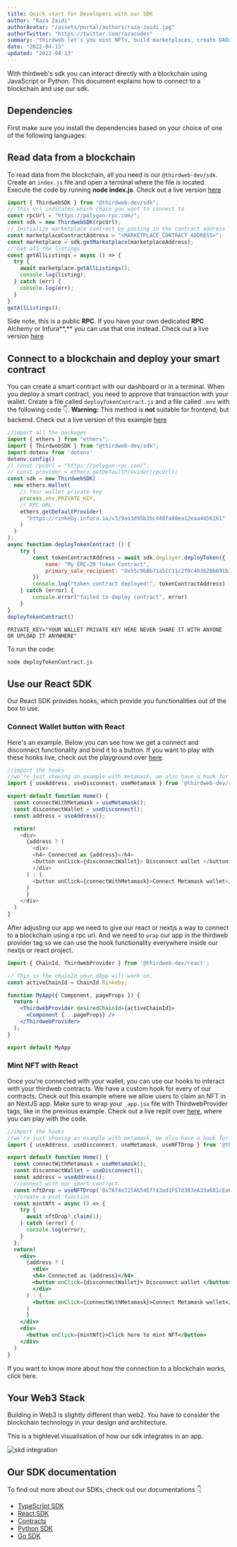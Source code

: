```yaml
---
title: Quick start for Developers with our SDK
author: "Raza Zaidi"
authorAvatar: "/assets/portal/authors/raza-zaidi.jpg"
authorTwitter: "https://twitter.com/razacodes"
summary: "thirdweb let's you mint NFTs, build marketplaces, create DAOs and much more with our sdk."
date: "2022-04-13"
updated: "2022-04-13"
---
```

With thirdweb's sdk you can interact directly with a blockchain using JavaScript or Python.
This document explains how to connect to a blockchain and use our sdk.
## Dependencies

First make sure you install the dependencies based on your choice of one of the following languages:

<InstallTabs learn />

## Read data from a blockchain
To read data from the blockchain, all you need is our `@thirdweb-dev/sdk`.
Create an `index.js` file and open a terminal where the file is located. 
Execute the code by running **node index.js**. 
Check out a live version [here](https://stackblitz.com/edit/node-id6l9n?file=marketplace.js)


```js:index.js
import { ThirdwebSDK } from "@thirdweb-dev/sdk";
// This url indicates which chain you want to connect to
const rpcUrl = "https://polygon-rpc.com/";
const sdk = new ThirdwebSDK(rpcUrl);
// Initialize marketplace contract by passing in the contract address
const marketplaceContractAddress = "<MARKETPLACE_CONTRACT_ADDRESS>";
const marketplace = sdk.getMarketplace(marketplaceAddress);
// Get all the listings
const getAllListings = async () => {
  try {
    await marketplace.getAllListings();
    console.log(listing);
  } catch (err) {
    console.log(err);
  }
}
getAllListings();
```
Side note, this is a public **RPC**. If you have your own dedicated **RPC** Alchemy or Infura**,** you can use that one instead.
Check out a live version [here](https://stackblitz.com/edit/node-id6l9n?file=marketplace.js)

## Connect to a blockchain and deploy your smart contract
You can create a smart contract with our dashboard or in a terminal.
When you deploy a smart contract, you need to approve that transaction with your wallet.
Create a file called `deployTokenContract.js` and a file called `.env` with the following code 👇.
**Warning:** This method is **not** suitable for frontend, but backend.
Check out a live version of this example [here](https://stackblitz.com/edit/node-id6l9n?file=index.js)

```js:deployTokenContract.js
//import all the packages
import { ethers } from "ethers";
import { ThirdwebSDK } from "@thirdweb-dev/sdk";
import dotenv from 'dotenv'
dotenv.config()
// const rpcUrl = "https://polygon-rpc.com/";
// const provider = ethers.getDefaultProvider(rpcUrl);
const sdk = new ThirdwebSDK(
  new ethers.Wallet(
    // Your wallet private key
    process.env.PRIVATE_KEY,
    // RPC URL
    ethers.getDefaultProvider(
      "https://rinkeby.infura.io/v3/9aa3d95b3bc440fa88ea12eaa4456161"
    )
  )
);
async function deployTokenContract () {
    try {
        const tokenContractAddress = await sdk.deployer.deployToken({
            name: "My ERC-20 Token Contract",
            primary_sale_recipient: "0x55c9bBb71a5CC11c2f0c40362Bb691b33a78B764",
        })
        console.log("token contract deployed!", tokenContractAddress)
    } catch (error) {
        console.error("failed to deploy contract", error)
    }
}
deployTokenContract()

```
```bash:.env
PRIVATE_KEY="YOUR WALLET PRIVATE KEY HERE NEVER SHARE IT WITH ANYONE OR UPLOAD IT ANYWHERE"
```
To run the code:
```bash
node deployTokenContract.js
```

## Use our React SDK

Our React SDK provides hooks, which provide you functionalities out of the box to use.

### Connect Wallet button with React
Here's an example. Below you can see how we get a connect and disconnect functionality and bind it to a button.
If you want to play with these hooks live, check out the playground over [here](https://connect-wallet-with-thirdweb.razazaidi2.repl.co/).
```jsx:index.js
//import the hooks
//we're just showing an example with metamask, we also have a hook for other popular wallets
import { useAddress, useDisconnect, useMetamask } from '@thirdweb-dev/react';

export default function Home() {
  const connectWithMetamask = useMetamask();
  const disconnectWallet = useDisconnect();
  const address = useAddress();

  return(
    <div>
      {address ? (
        <div>
        <h4> Connected as {address}</h4>
        <button onClick={disconnectWallet}> Disconnect wallet </button>
        </div>
      ) : (
        <button onClick={connectWithMetamask}>Connect Metamask wallet</button>
      )
      }
    </div>
  )
}
```

After adjusting our app we need to give our react or nextjs a way to connect to a blockchain using a rpc url.
And we need to `wrap` our app in the thirdweb provider tag so we can use the hook functionality everywhere inside our nextjs or react project.

```jsx:_app.jsx
import { ChainId, ThirdwebProvider } from '@thirdweb-dev/react';

// This is the chainId your dApp will work on.
const activeChainId = ChainId.Rinkeby;

function MyApp({ Component, pageProps }) {
  return (
    <ThirdwebProvider desiredChainId={activeChainId}>
      <Component {...pageProps} />
    </ThirdwebProvider>
  );
}

export default MyApp

```

### Mint NFT with React
Once you're connected with your wallet, you can use our hooks to interact with your thirdweb contracts.
We have a custom hook for every of our contracts. 
Check out this example where we allow users to claim an NFT in an NextJS app.
Make sure to wrap your `_app.jsx` file with ThirdwebProvider tags, like in the previous example.
Check out a live replit over [here](https://mint-nft-with-thirdwebs-react-hooks.razazaidi2.repl.co/), where you can play with the code.

```jsx:index.jsx
//import the hooks
//we're just showing an example with metamask, we also have a hook for other popular wallets
import { useAddress, useDisconnect, useMetamask, useNFTDrop } from '@thirdweb-dev/react';

export default function Home() {
  const connectWithMetamask = useMetamask();
  const disconnectWallet = useDisconnect();
  const address = useAddress();
  //connect with our smart contract
  const nftDrop = useNFTDrop('0x7Af4e725A654Eff43ad1F57d3B3eA33a681cEa66');
  //create a mint function
  const mintNft = async () => {
    try {
      await nftDrop?.claim(1);
    } catch (error) {
      console.log(error);
    } 
  };
  return(
    <div>
      {address ? (
        <div>
        <h4> Connected as {address}</h4>
        <button onClick={disconnectWallet}> Disconnect wallet </button>
        </div>
      ) : (
        <button onClick={connectWithMetamask}>Connect Metamask wallet</button>
      )
      }
    </div>
    <div>
      <button onClick={mintNft}>Click here to mint NFT</button>
    </div>
  )
}
```
If you want to know more about how the connection to a blockchain works, click here.

## Your Web3 Stack
Building in Web3 is slightly different than web2. 
You have to consider the blockchain technology in your design and architecture.

This is a highlevel visualisation of how our sdk integrates in an app.

![skd integration](/assets/portal/learn-thirdweb/quick-start-dev/layer.png)
## Our SDK documentation

To find out more about our SDKs, check out our documentations 👇

- [TypeScript SDK](https://docs.thirdweb.com/typescript)
- [React SDK](https://docs.thirdweb.com/react)
- [Contracts](https://docs.thirdweb.com/contracts)
- [Python SDK](https://python-docs.thirdweb.com/)
- [Go SDK](https://pkg.go.dev/github.com/thirdweb-dev/go-sdk/pkg)

<MdxNavigation>
  <MdxNavigationItem
    href="/learn-thirdweb/connect-to-blockchain"
    title="Connect to blockchain"
  />
  <MdxNavigationItem
    href="/contracts"
    title="Contracts"
    next
  />
</MdxNavigation>